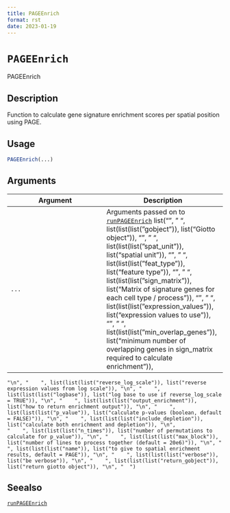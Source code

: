 ```yaml
--- 
title: PAGEEnrich 
format: rst 
date: 2023-01-19 
--- 
```

# `PAGEEnrich`

PAGEEnrich


## Description

Function to calculate gene signature enrichment scores per spatial position using PAGE.


## Usage

```r
PAGEEnrich(...)
```


## Arguments

Argument      |Description
------------- |----------------
`...`     |      Arguments passed on to [`runPAGEEnrich`](#runpageenrich)   list("\n", "    ", list(list(list("gobject")), list("Giotto object")), "\n", "    ", list(list(list("spat_unit")), list("spatial unit")), "\n", "    ", list(list(list("feat_type")), list("feature type")), "\n", "    ", list(list(list("sign_matrix")), list("Matrix of signature genes for each cell type / process")), "\n", "    ", list(list(list("expression_values")), list("expression values to use")), "\n", "    ", list(list(list("min_overlap_genes")), list("minimum number of overlapping genes in sign_matrix required to calculate enrichment")), 
    "\n", "    ", list(list(list("reverse_log_scale")), list("reverse expression values from log scale")), "\n", "    ", list(list(list("logbase")), list("log base to use if reverse_log_scale = TRUE")), "\n", "    ", list(list(list("output_enrichment")), list("how to return enrichment output")), "\n", "    ", list(list(list("p_value")), list("calculate p-values (boolean, default = FALSE)")), "\n", "    ", list(list(list("include_depletion")), list("calculate both enrichment and depletion")), "\n", 
    "    ", list(list(list("n_times")), list("number of permutations to calculate for p_value")), "\n", "    ", list(list(list("max_block")), list("number of lines to process together (default = 20e6)")), "\n", "    ", list(list(list("name")), list("to give to spatial enrichment results, default = PAGE")), "\n", "    ", list(list(list("verbose")), list("be verbose")), "\n", "    ", list(list(list("return_gobject")), list("return giotto object")), "\n", "  ")


## Seealso

[`runPAGEEnrich`](#runpageenrich)


